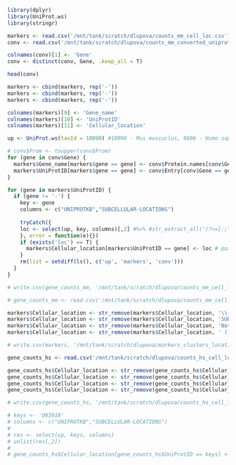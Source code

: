 
```r
library(dplyr)
library(UniProt.ws)
library(stringr)
```

```r
markers <- read.csv('/mnt/tank/scratch/dlupova/counts_mm_cell_loc.csv')
conv <- read.csv('/mnt/tank/scratch/dlupova/counts_mm_converted_uniprot.tab', sep = '\t')

colnames(conv)[1] <- 'Gene'
conv <- distinct(conv, Gene, .keep_all = T)

head(conv)
```

```r
markers <- cbind(markers, rep('-'))
markers <- cbind(markers, rep('-'))
markers <- cbind(markers, rep('-'))

colnames(markers)[9] <- 'Gene_name'
colnames(markers)[10] <- 'UniProtID'
colnames(markers)[11] <- 'Cellular_location'
```

```r
up <- UniProt.ws(taxId = 10090) #10090 - Mus muscuclus, 9606 - Homo sapiens
```

```r
# conv$From <- toupper(conv$From)
for (gene in conv$Gene) {
  markers$Gene_name[markers$gene == gene] <- conv$Protein.names[conv$Gene == gene]
  markers$UniProtID[markers$gene == gene] <- conv$Entry[conv$Gene == gene]
}  

for (gene in markers$UniProtID) {
  if (gene != '-') {
    key <- gene
    columns <- c("UNIPROTKB","SUBCELLULAR-LOCATIONS")
  
    tryCatch({
    loc <- select(up, key, columns)[,2] #%>% #str_extract_all('(?<=[:;\\.] )[a-zA-Z-\\, ]+(?= \\{)') %>% unlist()
    }, error = function(e){})
    if (exists('loc') == T) {
      markers$Cellular_location[markers$UniProtID == gene] <- loc # paste(loc, collapse = ', ')
    }
    rm(list = setdiff(ls(), c('up', 'markers', 'conv')))
  }
}  

# write.csv(gene_counts_mm, '/mnt/tank/scratch/dlupova/counts_mm_cell_loc.csv')
```
 
```r
# gene_counts_mm <- read.csv('/mnt/tank/scratch/dlupova/counts_mm_cell_loc.csv', row.names = 1)

markers$Cellular_location <- str_remove(markers$Cellular_location, '\\{.+\\}')
markers$Cellular_location <- str_remove(markers$Cellular_location, 'SUBCELLULAR LOCATION: ')
markers$Cellular_location <- str_remove(markers$Cellular_location, 'Note=')
markers$Cellular_location <- str_remove(markers$Cellular_location, ' (?=\\.)')

# write.csv(markers, '/mnt/tank/scratch/dlupova/markers_clusters_location_hs.csv')
```

```r
gene_counts_hs <- read.csv('/mnt/tank/scratch/dlupova/counts_hs_cell_loc.csv', row.names = 1)

gene_counts_hs$Cellular_location <- str_remove(gene_counts_hs$Cellular_location, '\\{.+\\}')
gene_counts_hs$Cellular_location <- str_remove(gene_counts_hs$Cellular_location, 'SUBCELLULAR LOCATION: ')
gene_counts_hs$Cellular_location <- str_remove(gene_counts_hs$Cellular_location, 'Note=')
gene_counts_hs$Cellular_location <- str_remove(gene_counts_hs$Cellular_location, ' (?=\\.)')

# write.csv(gene_counts_hs, '/mnt/tank/scratch/dlupova/counts_hs_cell_loc.csv')
```

```r
# keys <- 'Q63918'
# columns <- c("UNIPROTKB","SUBCELLULAR-LOCATIONS") 
# 
# res <- select(up, keys, columns)
# unlist(res[,2])
# 
# gene_counts_hs$Cellular_location[gene_counts_hs$UniProtID == keys] <- res[,2] # paste(loc, collapse = ', ')
```

















